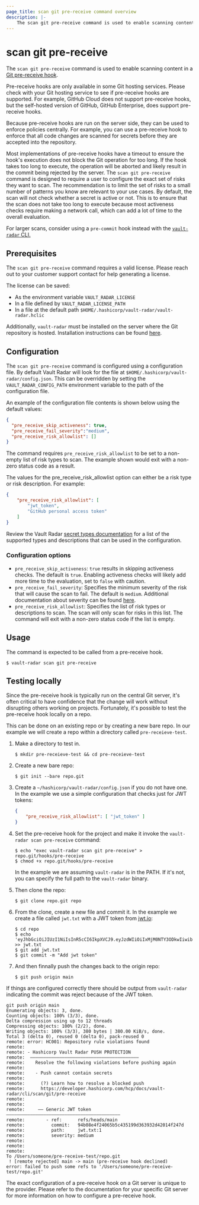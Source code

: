 ```yaml
---
page_title: scan git pre-receive command overview
description: |-
    The scan git pre-receive command is used to enable scanning content in a Git pre-receive hook.
---
```


# scan git pre-receive

The `scan git pre-receive` command is used to enable scanning content in a [Git pre-receive hook](https://git-scm.com/docs/githooks/2.27.0).

Pre-receive hooks are only available in some Git hosting services. Please check with your Git hosting service to see if pre-receive hooks are supported. For example, GitHub Cloud does not support pre-receive hooks, but the self-hosted version of GitHub, GitHub Enterprise, does support pre-receive hooks.

Because pre-receive hooks are run on the server side, they can be used to enforce policies centrally. For example, you can use a pre-receive hook to enforce that all code changes are scanned for secrets before they are accepted into the repository.

Most implementations of pre-receive hooks have a timeout to ensure the hook's execution does not block the Git operation for too long. If the hook takes too long to execute, the operation will be aborted and likely result in the commit being rejected by the server. The `scan git pre-receive` command is designed to require a user to configure the exact set of risks they want to scan. The recommendation is to limit the set of risks to a small number of patterns you know are relevant to your use cases. By default, the scan will not check whether a secret is active or not. This is to ensure that the scan does not take too long to execute because most activeness checks require making a network call, which can add a lot of time to the overall evaluation.

For larger scans, consider using a `pre-commit` hook instead with the [`vault-radar` CLI.](/hcp/docs/vault-radar/cli/install/git)

## Prerequisites

The `scan git pre-receive` command requires a valid license. Please reach out to your customer support contact for help generating a license. 

The license can be saved:

- As the environment variable `VAULT_RADAR_LICENSE`
- In a file defined by `VAULT_RADAR_LICENSE_PATH`
- In a file at the default path `$HOME/.hashicorp/vault-radar/vault-radar.hclic` 

Additionally, `vault-radar` must be installed on the server where the Git repository is hosted. Installation instructions can be found [here](/hcp/docs/vault-radar/cli/index).

## Configuration

The `scan git pre-receive` command is configured using a configuration file. By default Vault Radar will look for the file at  `$HOME/.hashicorp/vault-radar/config.json`. This can be overridden by setting the `VAULT_RADAR_CONFIG_PATH` environment variable to the path of the configuration file. 

An example of the configuration file contents is shown below using the default values:

```json
{
  "pre_receive_skip_activeness": true,
  "pre_receive_fail_severity":"medium",
  "pre_receive_risk_allowlist": []
}
```

<Note>

The command requires `pre_receive_risk_allowlist` to be set to a non-empty list of risk types to scan. The example shown would exit with a non-zero status code as a result.

</Note>

The values for the pre_receive_risk_allowlist option can either be a risk type or risk description. For example:

```json
{
    "pre_receive_risk_allowlist": [
        "jwt_token",
        "GitHub personal access token"
    ]
}
```

Review the Vault Radar [secret types documentation](/hcp/docs/vault-radar/manage/secret-types) for a list of the supported types and descriptions that can be used in the configuration.


### Configuration options

- `pre_receive_skip_activeness`: `true` results in skipping activeness checks. The default is `true`. Enabling activeness checks will likely add more time to the evaluation, set to `false` with caution.
- `pre_receive_fail_severity`: Specifies the minimum severity of the risk that will cause the scan to fail. The default is `medium`. Additional documentation about severity can be found [here](/hcp/docs/vault-radar/manage/severity).
- `pre_receive_risk_allowlist`: Specifies the list of risk types or descriptions to scan. The scan will only scan for risks in this list. The command will exit with a non-zero status code if the list is empty.

## Usage

The command is expected to be called from a pre-receive hook.

```shell-session
$ vault-radar scan git pre-receive
```

## Testing locally

Since the pre-receive hook is typically run on the central Git server, it's often critical to have confidence that the change will work without disrupting others working on projects. Fortunately, it's possible to test the pre-receive hook locally on a repo.

This can be done on an existing repo or by creating a new bare repo. In our example we will create a repo within a directory called `pre-receieve-test`.

1. Make a directory to test in.

   ```shell-session
   $ mkdir pre-receieve-test && cd pre-receieve-test
   ```

1. Create a new bare repo:

   ```shell-session   
   $ git init --bare repo.git
   ```

1. Create a `~/hashicorp/vault-radar/config.json` if you do not have one. In the example we use a simple configuration that checks just for JWT tokens:

   ```json
   {
       "pre_receive_risk_allowlist": [ "jwt_token" ]   
   }
   ```

1. Set the pre-receive hook for the project and make it invoke the `vault-radar scan pre-receive` command:

   ```shell-session
   $ echo "exec vault-radar scan git pre-receive" > repo.git/hooks/pre-receive
   $ chmod +x repo.git/hooks/pre-receive
   ```

   <Note>

   In the example we are assuming `vault-radar` is in the PATH. If it's not, you can specify the full path to the `vault-radar` binary.

   </Note>

1. Then clone the repo:

   ```shell-session
   $ git clone repo.git repo
   ```

1. From the clone, create a new file and commit it. In the example we create a file called `jwt.txt` with a JWT token from [jwt.io](https://jwt.io/):

   ```shell-session
   $ cd repo
   $ echo 'eyJhbGciOiJIUzI1NiIsInR5cCI6IkpXVCJ9.eyJzdWIiOiIxMjM0NTY3ODkwIiwibmFtZSI6IkpvaG4gRG9lIiwiaWF0IjoxNTE2MjM5MDIyfQ.SflKxwRJSMeKKF2QT4fwpMeJf36POk6yJV_adQssw5c' >> jwt.txt
   $ git add jwt.txt
   $ git commit -m "Add jwt token"
   ```

1. And then finnally push the changes back to the origin repo:

   ```shell-session
   $ git push origin main
   ```

If things are configured correctly there should be output from `vault-radar` indicating the commit was reject because of the JWT token.
   <CodeBlockConfig>

   ```shell-session
   git push origin main
   Enumerating objects: 3, done.
   Counting objects: 100% (3/3), done.
   Delta compression using up to 12 threads
   Compressing objects: 100% (2/2), done.
   Writing objects: 100% (3/3), 380 bytes | 380.00 KiB/s, done.
   Total 3 (delta 0), reused 0 (delta 0), pack-reused 0
   remote: error: HC001: Repository rule violations found
   remote:
   remote: - Hashicorp Vault Radar PUSH PROTECTION
   remote:  —————————————————————————————————————————
   remote:    Resolve the following violations before pushing again
   remote:
   remote:    - Push cannot contain secrets
   remote:
   remote:      (?) Learn how to resolve a blocked push
   remote:      https://developer.hashicorp.com/hcp/docs/vault-radar/cli/scan/git/pre-receive
   remote:
   remote:
   remote:     —— Generic JWT token ———————————————————————————————————————————
   remote:        - ref:      refs/heads/main
   remote:          commit:   94b08e4f24065b5c435199d363932d42014f247d
   remote:          path:     jwt.txt:1
   remote:          severity: medium
   remote:
   remote:
   remote:
   To /Users/someone/pre-receive-test/repo.git
    ! [remote rejected] main -> main (pre-receive hook declined)
   error: failed to push some refs to '/Users/someone/pre-receive-test/repo.git'
   ```

   </CodeBlockConfig>

The exact configuration of a pre-receive hook on a Git server is unique to the provider. Please refer to the documentation for your specific Git server for more information on how to configure a pre-receive hook.
